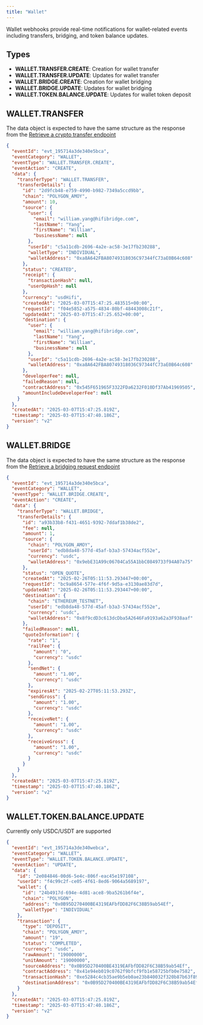 ```yaml
---
title: "Wallet"
---
```


Wallet webhooks provide real-time notifications for wallet-related events including transfers, bridging, and token balance updates.

## Types

- **WALLET.TRANSFER.CREATE**: Creation for wallet transfer
- **WALLET.TRANSFER.UPDATE**: Updates for wallet transfer
- **WALLET.BRIDGE.CREATE**: Creation for wallet bridging
- **WALLET.BRIDGE.UPDATE**: Updates for wallet bridging
- **WALLET.TOKEN.BALANCE.UPDATE**: Updates for wallet token deposit

## WALLET.TRANSFER

The data object is expected to have the same structure as the response from the [Retrieve a crypto transfer endpoint](/api-reference/wallet/retrieve-a-crypto-transfer)

```json
{
  "eventId": "evt_195714a3de340e5bca",
  "eventCategory": "WALLET",
  "eventType": "WALLET.TRANSFER.CREATE",
  "eventAction": "CREATE",
  "data": {
    "transferType": "WALLET.TRANSFER",
    "transferDetails": {
      "id": "2d9fcb48-e759-4990-b982-7349a5ccd9bb",
      "chain": "POLYGON_AMOY",
      "amount": 10,
      "source": {
        "user": {
          "email": "william.yang@hifibridge.com",
          "lastName": "Yang",
          "firstName": "William",
          "businessName": null
        },
        "userId": "c5a11cdb-2696-4a2e-ac58-3e17fb230288",
        "walletType": "INDIVIDUAL",
        "walletAddress": "0xa8A642FBA80749318036C97344fC73aE0B64c608"
      },
      "status": "CREATED",
      "receipt": {
        "transactionHash": null,
        "userOpHash": null
      },
      "currency": "usdHifi",
      "createdAt": "2025-03-07T15:47:25.483515+00:00",
      "requestId": "f04e5852-a575-4834-80bf-48443008c21f",
      "updatedAt": "2025-03-07T15:47:25.652+00:00",
      "destination": {
        "user": {
          "email": "william.yang@hifibridge.com",
          "lastName": "Yang",
          "firstName": "William",
          "businessName": null
        },
        "userId": "c5a11cdb-2696-4a2e-ac58-3e17fb230288",
        "walletAddress": "0xa8A642FBA80749318036C97344fC73aE0B64c608"
      },
      "developerFee": null,
      "failedReason": null,
      "contractAddress": "0x545F651965F3322FDa6232F010Df37Ab41969505",
      "amountIncludeDeveloperFee": null
    }
  },
  "createdAt": "2025-03-07T15:47:25.819Z",
  "timestamp": "2025-03-07T15:47:40.186Z",
  "version": "v2"
}
```

## WALLET.BRIDGE

The data object is expected to have the same structure as the response from the [Retrieve a bridging request endpoint](/api-reference/wallet/retrieve-a-bridging-request)

```json
{
  "eventId": "evt_195714a3de340e5bca",
  "eventCategory": "WALLET",
  "eventType": "WALLET.BRIDGE.CREATE",
  "eventAction": "CREATE",
  "data": {
    "transferType": "WALLET.BRIDGE",
    "transferDetails": {
      "id": "a93b33b8-f431-4651-9392-7ddaf1b38de2",
      "fee": null,
      "amount": 1,
      "source": {
        "chain": "POLYGON_AMOY",
        "userId": "edb8da48-577d-45af-b3a3-57434acf552e",
        "currency": "usdc",
        "walletAddress": "0x9ebE31A99c06704Ca55A1bbC0849733f94A07a75"
      },
      "status": "OPEN_QUOTE",
      "createdAt": "2025-02-26T05:11:53.293447+00:00",
      "requestId": "bc9a8654-577e-4f6f-9d5a-e3130ae83d7d",
      "updatedAt": "2025-02-26T05:11:53.293447+00:00",
      "destination": {
        "chain": "ETHEREUM_TESTNET",
        "userId": "edb8da48-577d-45af-b3a3-57434acf552e",
        "currency": "usdc",
        "walletAddress": "0x8f9cdD3c613dcDba5A2646Fa9193a62a3F938aaf"
      },
      "failedReason": null,
      "quoteInformation": {
        "rate": "1",
        "railFee": {
          "amount": "0",
          "currency": "usdc"
        },
        "sendNet": {
          "amount": "1.00",
          "currency": "usdc"
        },
        "expiresAt": "2025-02-27T05:11:53.293Z",
        "sendGross": {
          "amount": "1.00",
          "currency": "usdc"
        },
        "receiveNet": {
          "amount": "1.00",
          "currency": "usdc"
        },
        "receiveGross": {
          "amount": "1.00",
          "currency": "usdc"
        }
      }
    }
  },
  "createdAt": "2025-03-07T15:47:25.819Z",
  "timestamp": "2025-03-07T15:47:40.186Z",
  "version": "v2"
}
```

## WALLET.TOKEN.BALANCE.UPDATE

<Note>Currently only USDC/USDT are supported</Note>

```json
{
  "eventId": "evt_195714a3de340webca",
  "eventCategory": "WALLET",
  "eventType": "WALLET.TOKEN.BALANCE.UPDATE",
  "eventAction": "UPDATE",
  "data": {
    "id": "2e084846-00d6-5e4c-806f-eac45e197108",
    "userId": "f4c99c2f-ce05-4f61-8ed6-9064a5689197",
    "wallet": {
      "id": "24b4917d-694e-4d81-ace8-9ba5261b6f4e",
      "chain": "POLYGON",
      "address": "0x0B95D270400BE4319EAFbfDD82F6C38B59ab54Ef",
      "walletType": "INDIVIDUAL"
    },
    "transaction": {
      "type": "DEPOSIT",
      "chain": "POLYGON_AMOY",
      "amount": "19",
      "status": "COMPLETED",
      "currency": "usdc",
      "rawAmount": "19000000",
      "unitAmount": "19000000",
      "sourceAddress": "0x0B95D270400BE4319EAFbfDD82F6C38B59ab54Ef",
      "contractAddress": "0x41e94eb019c0762f9bfcf9fb1e58725bfb0e7582",
      "transactionHash": "0xe5284c4cb35ae9b5eb0ae23b840032f320b87b63f8967ee9b67ee09dfe6a194a",
      "destinationAddress": "0x0B95D270400BE4319EAFbfDD82F6C38B59ab54Ef"
    }
  },
  "createdAt": "2025-03-07T15:47:25.819Z",
  "timestamp": "2025-03-07T15:47:40.186Z",
  "version": "v2"
}
```
